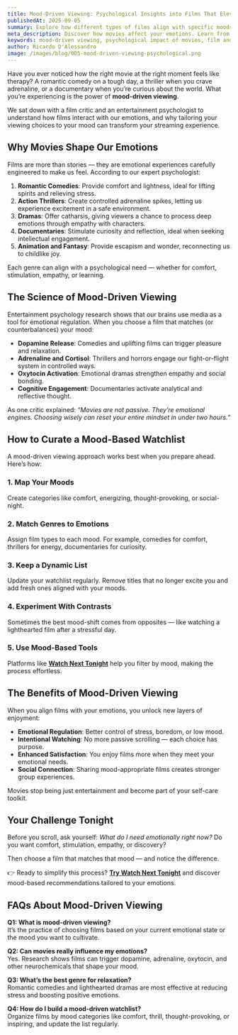 ```yaml
---
title: Mood-Driven Viewing: Psychological Insights into Films That Elevate Your Spirit
publishedAt: 2025-09-05
summary: Explore how different types of films align with specific moods and emotions, featuring insights from film critics and entertainment psychologists.
meta_description: Discover how movies affect your emotions. Learn from experts how mood-driven viewing can elevate your spirit and align films with your psychological needs.
keywords: mood-driven viewing, psychological impact of movies, film and emotions, movies by mood, entertainment psychology, film critic interview
author: Ricardo D'Alessandro
image: /images/blog/005-mood-driven-viewing-psychological.png
---
```


Have you ever noticed how the right movie at the right moment feels like therapy? A romantic comedy on a tough day, a thriller when you crave adrenaline, or a documentary when you’re curious about the world. What you’re experiencing is the power of **mood-driven viewing**.

We sat down with a film critic and an entertainment psychologist to understand how films interact with our emotions, and why tailoring your viewing choices to your mood can transform your streaming experience.

## Why Movies Shape Our Emotions

Films are more than stories — they are emotional experiences carefully engineered to make us feel. According to our expert psychologist:

1. **Romantic Comedies**: Provide comfort and lightness, ideal for lifting spirits and relieving stress.
2. **Action Thrillers**: Create controlled adrenaline spikes, letting us experience excitement in a safe environment.
3. **Dramas**: Offer catharsis, giving viewers a chance to process deep emotions through empathy with characters.
4. **Documentaries**: Stimulate curiosity and reflection, ideal when seeking intellectual engagement.
5. **Animation and Fantasy**: Provide escapism and wonder, reconnecting us to childlike joy.

Each genre can align with a psychological need — whether for comfort, stimulation, empathy, or learning.

## The Science of Mood-Driven Viewing

Entertainment psychology research shows that our brains use media as a tool for emotional regulation. When you choose a film that matches (or counterbalances) your mood:

- **Dopamine Release**: Comedies and uplifting films can trigger pleasure and relaxation.
- **Adrenaline and Cortisol**: Thrillers and horrors engage our fight-or-flight system in controlled ways.
- **Oxytocin Activation**: Emotional dramas strengthen empathy and social bonding.
- **Cognitive Engagement**: Documentaries activate analytical and reflective thought.

As one critic explained: _“Movies are not passive. They’re emotional engines. Choosing wisely can reset your entire mindset in under two hours.”_

## How to Curate a Mood-Based Watchlist

A mood-driven viewing approach works best when you prepare ahead. Here’s how:

### 1. Map Your Moods

Create categories like comfort, energizing, thought-provoking, or social-night.

### 2. Match Genres to Emotions

Assign film types to each mood. For example, comedies for comfort, thrillers for energy, documentaries for curiosity.

### 3. Keep a Dynamic List

Update your watchlist regularly. Remove titles that no longer excite you and add fresh ones aligned with your moods.

### 4. Experiment With Contrasts

Sometimes the best mood-shift comes from opposites — like watching a lighthearted film after a stressful day.

### 5. Use Mood-Based Tools

Platforms like **[Watch Next Tonight](https://watchnexttonight.com)** help you filter by mood, making the process effortless.

## The Benefits of Mood-Driven Viewing

When you align films with your emotions, you unlock new layers of enjoyment:

- **Emotional Regulation**: Better control of stress, boredom, or low mood.
- **Intentional Watching**: No more passive scrolling — each choice has purpose.
- **Enhanced Satisfaction**: You enjoy films more when they meet your emotional needs.
- **Social Connection**: Sharing mood-appropriate films creates stronger group experiences.

Movies stop being just entertainment and become part of your self-care toolkit.

## Your Challenge Tonight

Before you scroll, ask yourself: _What do I need emotionally right now?_ Do you want comfort, stimulation, empathy, or discovery?

Then choose a film that matches that mood — and notice the difference.

👉 Ready to simplify this process? **[Try Watch Next Tonight](https://watchnexttonight.com)** and discover mood-based recommendations tailored to your emotions.

## FAQs About Mood-Driven Viewing

**Q1: What is mood-driven viewing?**  
It’s the practice of choosing films based on your current emotional state or the mood you want to cultivate.

**Q2: Can movies really influence my emotions?**  
Yes. Research shows films can trigger dopamine, adrenaline, oxytocin, and other neurochemicals that shape your mood.

**Q3: What’s the best genre for relaxation?**  
Romantic comedies and lighthearted dramas are most effective at reducing stress and boosting positive emotions.

**Q4: How do I build a mood-driven watchlist?**  
Organize films by mood categories like comfort, thrill, thought-provoking, or inspiring, and update the list regularly.
